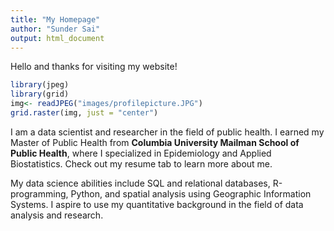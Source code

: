 ```yaml
---
title: "My Homepage"
author: "Sunder Sai"
output: html_document
---
```


Hello and thanks for visiting my website! 

```r
library(jpeg)
library(grid)
img<- readJPEG("images/profilepicture.JPG")
grid.raster(img, just = "center")
```
  
I am a data scientist and researcher in the field of public health. I earned my Master of Public Health from **Columbia University Mailman School of Public Health**, where I specialized in Epidemiology and Applied Biostatistics. Check out my resume tab to learn more about me.  

My data science abilities include SQL and relational databases, R-programming, Python, and spatial analysis using Geographic Information Systems. I aspire to use my quantitative background in the field of data analysis and research. 
